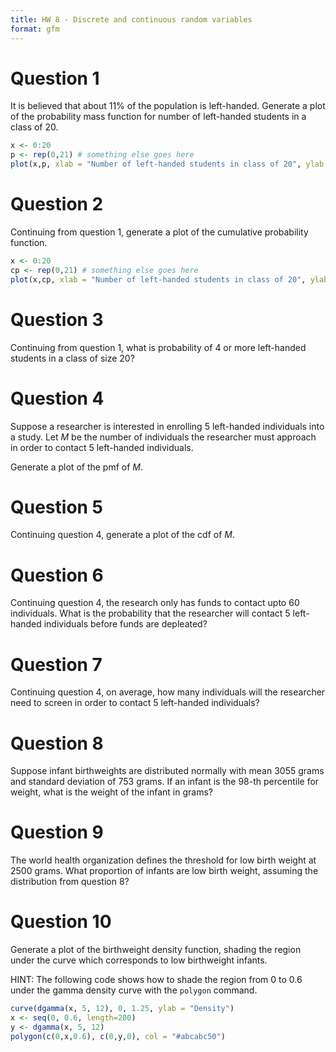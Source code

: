 ```yaml
---
title: HW 8 - Discrete and continuous random variables
format: gfm
---
```


# Question 1
 
It is believed that about 11% of the population is left-handed.  Generate a plot of the probability mass function for number of left-handed students in a class of 20.

```r
x <- 0:20
p <- rep(0,21) # something else goes here
plot(x,p, xlab = "Number of left-handed students in class of 20", ylab = "Probability", pch = 16)
```

# Question 2

Continuing from question 1, generate a plot of the cumulative probability function.

```r
x <- 0:20
cp <- rep(0,21) # something else goes here
plot(x,cp, xlab = "Number of left-handed students in class of 20", ylab = "Cumulative probability", pch = 16)
```

# Question 3

Continuing from question 1, what is probability of 4 or more left-handed students in a class of size 20?

# Question 4

Suppose a researcher is interested in enrolling 5 left-handed individuals into a study.  Let $M$ be the number of individuals the researcher must approach in order to contact 5 left-handed individuals.

Generate a plot of the pmf of $M$.

# Question 5

Continuing question 4, generate a plot of the cdf of $M$.

# Question 6

Continuing question 4, the research only has funds to contact upto 60 individuals.  What is the probability that the researcher will contact 5 left-handed individuals before funds are depleated?

# Question 7

Continuing question 4, on average, how many individuals will the researcher need to screen in order to contact 5 left-handed individuals?

# Question 8

Suppose infant birthweights are distributed normally with mean 3055 grams and standard deviation of 753 grams.  If an infant is the 98-th percentile for weight, what is the weight of the infant in grams?

# Question 9

The world health organization defines the threshold for low birth weight at 2500 grams.  What proportion of infants are low birth weight, assuming the distribution from question 8?

# Question 10

Generate a plot of the birthweight density function, shading the region under the curve which corresponds to low birthweight infants.  

HINT: The following code shows how to shade the region from 0 to 0.6 under the gamma density curve with the `polygon` command.

```r
curve(dgamma(x, 5, 12), 0, 1.25, ylab = "Density")
x <- seq(0, 0.6, length=200)
y <- dgamma(x, 5, 12)
polygon(c(0,x,0.6), c(0,y,0), col = "#abcabc50")
```